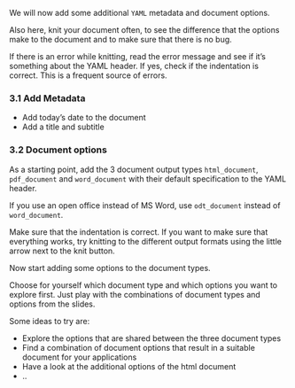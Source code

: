 We will now add some additional `YAML` metadata and document options.

Also here, knit your document often, to see the difference that the options make to the document
and to make sure that there is no bug.

If there is an error while knitting, read the error message and see if it's something about
the YAML header. If yes, check if the indentation is correct. This is a frequent 
source of errors.

### 3.1 Add Metadata

- Add today's date to the document
- Add a title and subtitle

### 3.2 Document options

As a starting point, add the 3 document output types `html_document`, `pdf_document` and
`word_document` with their default specification to the YAML header.

If you use an open office instead of MS Word, use `odt_document` instead of `word_document`.

Make sure that the indentation is correct. If you want to make sure that everything works,
try knitting to the different output formats using the little arrow next to the knit button.

Now start adding some options to the document types. 

Choose for yourself which document type and which options you want to explore first.
Just play with the combinations of document types and options from the slides.

Some ideas to try are:

- Explore the options that are shared between the three document types
- Find a combination of document options that result in a suitable document for your applications
- Have a look at the additional options of the html document
- ..